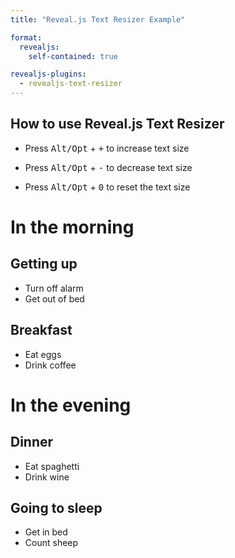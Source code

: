 ```yaml
---
title: "Reveal.js Text Resizer Example"

format:
  revealjs:
    self-contained: true

revealjs-plugins:
  - revealjs-text-resizer
---
```


## How to use Reveal.js Text Resizer

* Press <kbd>Alt/Opt</kbd> + <kbd>+</kbd> to increase text size

* Press <kbd>Alt/Opt</kbd> + <kbd>-</kbd> to decrease text size

* Press <kbd>Alt/Opt</kbd> + <kbd>0</kbd> to reset the text size

# In the morning

## Getting up

- Turn off alarm
- Get out of bed

## Breakfast

- Eat eggs
- Drink coffee

# In the evening

## Dinner

- Eat spaghetti
- Drink wine

## Going to sleep

- Get in bed
- Count sheep
